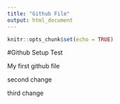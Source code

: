 ```yaml
---
title: "Github File"
output: html_document
---
```


```r
knitr::opts_chunk$set(echo = TRUE)
```

#Github Setup Test

My first github file

second change

third change
